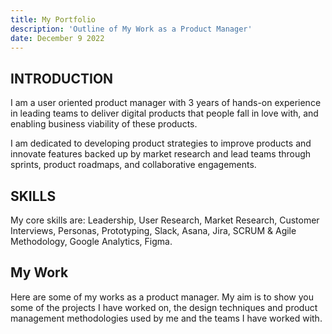 ```yaml
---
title: My Portfolio
description: 'Outline of My Work as a Product Manager'
date: December 9 2022
---
```


## INTRODUCTION

I am a user oriented product manager with 3 years of hands-on experience in leading teams to deliver digital products that people fall in love with, and enabling business viability of these products.

I am dedicated to developing product strategies to improve products and innovate features backed up by market research and lead teams through sprints, product roadmaps, and collaborative engagements.

## SKILLS

My core skills are: Leadership, User Research, Market Research, Customer Interviews, Personas, Prototyping, Slack, Asana, Jira, SCRUM & Agile Methodology, Google Analytics, Figma.

## My Work

Here are some of my works as a product manager. My aim is to show you some of the projects I have worked on, the design techniques and product management methodologies used by me and the teams I have worked with.
